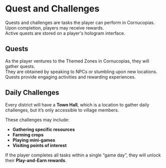 # Quest and Challenges 

Quests and challenges are tasks the player can perform in Cornucopias. Upon completion, players may receive rewards.  
Active quests are stored on a player's hologram interface.  

## Quests 

As the player ventures to the Themed Zones in Cornucopias, they will gather quests.  
They are obtained by speaking to NPCs or stumbling upon new locations.  
Quests provide engaging activities and rewarding experiences.  

## Daily Challenges 

Every district will have a **Town Hall**, which is a location to gather daily challenges, but it’s only accessible to village members.  

These challenges may include: 

<ul class="styled-list">
  <li><strong> Gathering specific resources</strong></li>
  <li><strong>Farming crops </strong></li>
  <li><strong>Playing mini-games </strong></li>
  <li><strong>Visiting points of interest </strong></li>
</ul>  


If the player completes all tasks within a single “game day”, they will unlock their **Play-and-Earn rewards**.  
